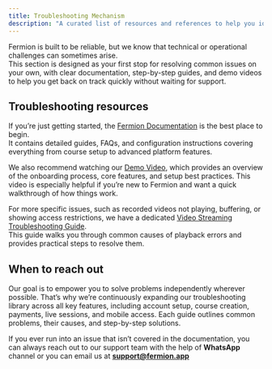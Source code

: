 ```yaml
---
title: Troubleshooting Mechanism
description: "A curated list of resources and references to help you identify and resolve common issues on the platform efficiently."
---
```


Fermion is built to be reliable, but we know that technical or operational challenges can sometimes arise.  
This section is designed as your first stop for resolving common issues on your own, with clear documentation, 
step-by-step guides, and demo videos to help you get back on track quickly without waiting for support.  

## Troubleshooting resources

If you’re just getting started, the [Fermion Documentation](https://docs.fermion.app) is the best place to begin.  
It contains detailed guides, FAQs, and configuration instructions covering everything from course setup to advanced platform features.  

We also recommend watching our [Demo Video](https://www.youtube.com/watch?v=9b31PJRfuqc), which provides an overview of the onboarding process, 
core features, and setup best practices. This video is especially helpful if you’re new to Fermion and want a quick walkthrough of how things work.  

For more specific issues, such as recorded videos not playing, buffering, or showing access restrictions, 
we have a dedicated [Video Streaming Troubleshooting Guide](https://docs.fermion.app/recorded-videos/troubleshooting-playback).  
This guide walks you through common causes of playback errors and provides practical steps to resolve them.

## When to reach out

Our goal is to empower you to solve problems independently wherever possible. That’s why we’re continuously expanding our troubleshooting library across all key features, 
including account setup, course creation, payments, live sessions, and mobile access. Each guide outlines common problems, their causes, and step-by-step solutions.  

If you ever run into an issue that isn’t covered in the documentation, you can always reach out to our support team with the help of **WhatsApp** channel or you can email us at **support@fermion.app**